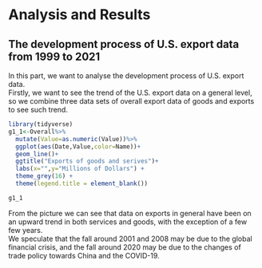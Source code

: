 # Analysis and  Results

## The development process of U.S. export data from 1999 to 2021

In this part, we want to analyse the development process of U.S. export data.\
Firstly, we want to see the trend of the U.S. export data on a general level, so we combine three data sets of overall export data of goods and exports to see such trend.
```r
library(tidyverse)
g1_1<-Overall%>%
  mutate(Value=as.numeric(Value))%>%
  ggplot(aes(Date,Value,color=Name))+
  geom_line()+
  ggtitle("Exports of goods and serives")+
  labs(x="",y="Millions of Dollars") +
  theme_grey(16) +
  theme(legend.title = element_blank())

g1_1
```
From the picture we can see that data on exports in general have been on an upward trend in both services and goods, with the exception of a few few years.\
We speculate that the fall around 2001 and 2008 may be due to the global financial crisis, and the fall around 2020 may be due to the changes of trade policy towards China and the COVID-19.

